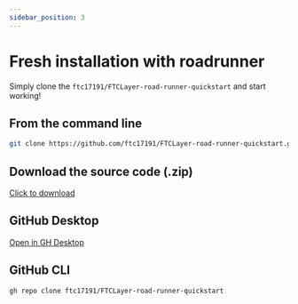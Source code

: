 ```yaml
---
sidebar_position: 3
---
```


# Fresh installation with roadrunner

Simply clone the `ftc17191/FTCLayer-road-runner-quickstart` and start working!

## From the command line

```bash
git clone https://github.com/ftc17191/FTCLayer-road-runner-quickstart.git
```

## Download the source code (.zip)

[Click to download](https://github.com/ftc17191/FTCLayer-road-runner-quickstart/archive/refs/heads/master.zip)

## GitHub Desktop

[Open in GH Desktop](x-github-client://openRepo/https://github.com/ftc17191/FTCLayer-road-runner-quickstart)

## GitHub CLI

```bash
gh repo clone ftc17191/FTCLayer-road-runner-quickstart
```